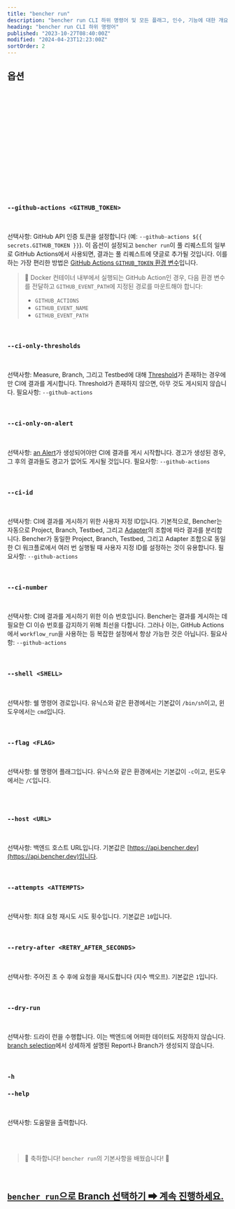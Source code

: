 ```yaml
---
title: "bencher run"
description: "bencher run CLI 하위 명령어 및 모든 플래그, 인수, 기능에 대한 개요"
heading: "bencher run CLI 하위 명령어"
published: "2023-10-27T08:40:00Z"
modified: "2024-04-23T12:23:00Z"
sortOrder: 2
---
```




<BencherRunIntro />

<BencherRunCmd />

<BencherRunBenchmarkCommand />

## 옵션

<BencherRunProject />

<br />

<BencherRunToken />

<br />

<BencherRunBranchSelection />

<br />

<BencherRunHash />

<br />

<BencherRunNoHash />

<br />

<BencherRunTestbed />

<br />

<BencherRunAdapters />

<br />

<BencherRunIter />

<br />

<BencherRunFold />

<br />

<BencherRunBackdate />

<br />

<BencherRunAllowFailure />

<br />

<BencherRunErr />

<br />

<BencherRunHtml />

<br />

<BencherRunQuiet />

<br />

### `--github-actions <GITHUB_TOKEN>`

<br />

선택사항: GitHub API 인증 토큰을 설정합니다 (예: `--github-actions ${{ secrets.GITHUB_TOKEN }}`).
이 옵션이 설정되고 `bencher run`이 풀 리퀘스트의 일부로 GitHub Actions에서 사용되면,
결과는 풀 리퀘스트에 댓글로 추가될 것입니다.
이를 하는 가장 편리한 방법은 [GitHub Actions `GITHUB_TOKEN` 환경 변수](https://docs.github.com/ko/actions/security-guides/automatic-token-authentication)입니다.

> 🐰 Docker 컨테이너 내부에서 실행되는 GitHub Action인 경우, 다음 환경 변수를 전달하고 `GITHUB_EVENT_PATH`에 지정된 경로를 마운트해야 합니다:
> - `GITHUB_ACTIONS`
> - `GITHUB_EVENT_NAME`
> - `GITHUB_EVENT_PATH`

<br />

### `--ci-only-thresholds`

<br />

선택사항: Measure, Branch, 그리고 Testbed에 대해 [Threshold](/ko/docs/explanation/thresholds/)가 존재하는 경우에만 CI에 결과를 게시합니다.
Threshold가 존재하지 않으면, 아무 것도 게시되지 않습니다.
필요사항: `--github-actions`

<br />

### `--ci-only-on-alert`

<br />

선택사항: [an Alert](/ko/docs/explanation/thresholds/)가 생성되어야만 CI에 결과를 게시 시작합니다.
경고가 생성된 경우, 그 후의 결과들도 경고가 없어도 게시될 것입니다.
필요사항: `--github-actions`

<br />

### `--ci-id`

<br />

선택사항: CI에 결과를 게시하기 위한 사용자 지정 ID입니다.
기본적으로, Bencher는 자동으로 Project, Branch, Testbed, 그리고 [Adapter](/ko/docs/explanation/adapters/)의 조합에 따라 결과를 분리합니다.
Bencher가 동일한 Project, Branch, Testbed, 그리고 Adapter 조합으로 동일한 CI 워크플로에서 여러 번 실행될 때 사용자 지정 ID를 설정하는 것이 유용합니다.
필요사항: `--github-actions`

<br/>

### `--ci-number`

<br />

선택사항: CI에 결과를 게시하기 위한 이슈 번호입니다.
Bencher는 결과를 게시하는 데 필요한 CI 이슈 번호를 감지하기 위해 최선을 다합니다.
그러나 이는, GitHub Actions에서 `workflow_run`을 사용하는 등 복잡한 설정에서 항상 가능한 것은 아닙니다.
필요사항: `--github-actions`

<br/>

### `--shell <SHELL>`

<br />

선택사항: 쉘 명령어 경로입니다. 유닉스와 같은 환경에서는 기본값이 `/bin/sh`이고, 윈도우에서는 `cmd`입니다.

<br />

### `--flag <FLAG>`

<br />

선택사항: 쉘 명령어 플래그입니다. 유닉스와 같은 환경에서는 기본값이 `-c`이고, 윈도우에서는 `/C`입니다.

<br />

<BencherRunExec />

<br />

### `--host <URL>`

<br />

선택사항: 백엔드 호스트 URL입니다. 기본값은 [https://api.bencher.dev](https://api.bencher.dev)입니다.

<br />

### `--attempts <ATTEMPTS>`

<br />

선택사항: 최대 요청 재시도 시도 횟수입니다. 기본값은 `10`입니다.

<br />

### `--retry-after <RETRY_AFTER_SECONDS>`

<br />

선택사항: 주어진 초 수 후에 요청을 재시도합니다 (지수 백오프). 기본값은 `1`입니다.

<br />

### `--dry-run`

<br />

선택사항: 드라이 런을 수행합니다. 이는 백엔드에 어떠한 데이터도 저장하지 않습니다.
[branch selection](/ko/docs/explanation/branch-selection/)에서 상세하게 설명된 Report나 Branch가 생성되지 않습니다.

<br />

### `-h`
### `--help`

<br />

선택사항: 도움말을 출력합니다.

<br />
<br />

> 🐰 축하합니다! <code>bencher run</code>의 기본사항을 배웠습니다! 🎉

<br/>

<h2><a href="/ko/docs/explanation/branch-selection/"><code>bencher run</code>으로 Branch 선택하기 ➡ 계속 진행하세요.</a></h2>